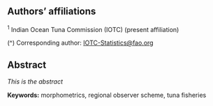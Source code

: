 ## Authors' affiliations

^1^ Indian Ocean Tuna Commission (IOTC) (present affiliation)

\(^\dagger\) Corresponding author: [IOTC-Statistics@fao.org](IOTC-Statistics@fao.org)

## Abstract

_This is the abstract_

**Keywords:** morphometrics, regional observer scheme, tuna fisheries

<!-- \pagebreak -->